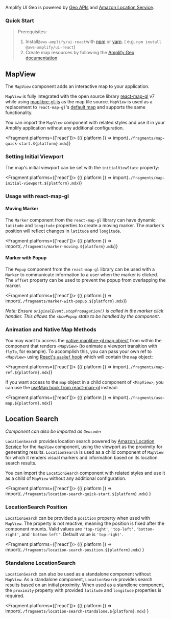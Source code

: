 
Amplify UI Geo is powered by
[Geo APIs](https://docs.amplify.aws/lib/geo/getting-started/q/platform/js/) and
[Amazon Location Service](https://aws.amazon.com/location/).

### Quick Start

> Prerequisites:
>
> 1. Install`@aws-amplify/ui-react`with [npm](https://www.npmjs.com/) or [yarn](https://yarnpkg.com/). ( e.g. `npm install @aws-amplify/ui-react`)
> 2. Create map resources by following the [Amplify Geo documentation](https://docs.amplify.aws/lib/geo/getting-started/q/platform/js/).

## MapView

The `MapView` component adds an interactive map to your application.

`MapView` is fully integrated with the open source library [react-map-gl](https://visgl.github.io/react-map-gl/) v7
while using [maplibre-gl-js](https://maplibre.org/maplibre-gl-js-docs/api/) as the map tile source. `MapView` is
used as a replacement to `react-map-gl`'s [default map](https://visgl.github.io/react-map-gl/docs/api-reference/map)
and supports the same functionality.

You can import the `MapView` component with related styles and use it in your Amplify application without any
additional configuration.

<Fragment platforms={['react']}>
  {({ platform }) => import(`./fragments/map-quick-start.${platform}.mdx`)}
</Fragment>

### Setting Initial Viewport

The map's initial viewport can be set with the `initialViewState` property:

<Fragment platforms={['react']}>
  {({ platform }) => import(`./fragments/map-initial-viewport.${platform}.mdx`)}
</Fragment>

### Usage with react-map-gl

#### Moving Marker

The `Marker` component from the `react-map-gl` library can have dynamic `latitude` and `longitude` properties to create
a moving marker. The marker's position will reflect changes in `latitude` and `longitude`.

<Fragment platforms={['react']}>
  {({ platform }) => import(`./fragments/marker-moving.${platform}.mdx`)}
</Fragment>

#### Marker with Popup

The `Popup` component from the `react-map-gl` library can be used with a `Marker` to communicate information to a user
when the marker is clicked. The `offset` property can be used to prevent the popup from overlapping the marker.

<Fragment platforms={['react']}>
  {({ platform }) => import(`./fragments/marker-with-popup.${platform}.mdx`)}
</Fragment>

_Note: Ensure `originalEvent.stopPropagation()` is called in the marker click handler. This allows the `showPopup`
state to be handled by the component._

### Animation and Native Map Methods

You may want to access the [native maplibre-gl map object](https://maplibre.org/maplibre-gl-js-docs/api/map/) from within the component that renders `<MapView>` (to animate a viewport transition with `flyTo`, for example). To accomplish this, you can pass your own ref to `<MapView>` using [React's `useRef` hook](https://reactjs.org/docs/hooks-reference.html#useref) which will contain the `map` object:

<Fragment platforms={['react']}>
  {({ platform }) => import(`./fragments/map-ref.${platform}.mdx`)}
</Fragment>

If you want access to the `map` object in a child component of `<MapView>`, you can use the [useMap hook from react-map-gl](https://visgl.github.io/react-map-gl/docs/api-reference/use-map) instead:

<Fragment platforms={['react']}>
  {({ platform }) => import(`./fragments/use-map.${platform}.mdx`)}
</Fragment>

## Location Search

_Component can also be imported as `Geocoder`_

`LocationSearch` provides location search powered by [Amazon Location Service](https://aws.amazon.com/location/) for the
`MapView` component, using the viewport as the proximity for generating results. `LocationSearch` is used as a child
component of `MapView` for which it renders visual markers and information based on its location search results.

You can import the `LocationSearch` component with related styles and use it as a child of `MapView` without any
additional configuration.

<Fragment platforms={['react']}>
  {({ platform }) =>
    import(`./fragments/location-search-quick-start.${platform}.mdx`)
  }
</Fragment>

### LocationSearch Position

`LocationSearch` can be provided a `position` property when used with `MapView`. The property is not reactive, meaning the
position is fixed after the component mounts. Valid values are `'top-right'`, `'top-left'`, `'bottom-right'`, and
`'bottom-left'`. Default value is `'top-right'`.

<Fragment platforms={['react']}>
  {({ platform }) =>
    import(`./fragments/location-search-position.${platform}.mdx`)
  }
</Fragment>

### Standalone LocationSearch

`LocationSearch` can also be used as a standalone component without `MapView`. As a standalone component, `LocationSearch`
provides search results based on an initial proximity. When used as a standlone component, the `proximity` property
with provided `latitude` and `longitude` properties is required.

<Fragment platforms={['react']}>
  {({ platform }) =>
    import(`./fragments/location-search-standalone.${platform}.mdx`)
  }
</Fragment>
